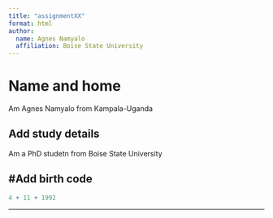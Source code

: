 ```yaml
---
title: "assignmentXX"
format: html
author:
  name: Agnes Namyalo
  affiliation: Boise State University
---
```


# Name and home

Am Agnes Namyalo from Kampala-Uganda

## Add study details

Am a PhD studetn from Boise State University

#Add birth code
---
```r
4 + 11 + 1992
```
---